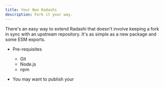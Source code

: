 ```yaml
---
title: Your Own Radashi
description: Fork it your way.
---
```


There's an easy way to extend Radashi that doesn't involve keeping a fork in sync with an upstream repository. It's as simple as a new package and some ESM exports.

- Pre-requisites

  - Git
  - Node.js
  - npm

- You may want to publish your
